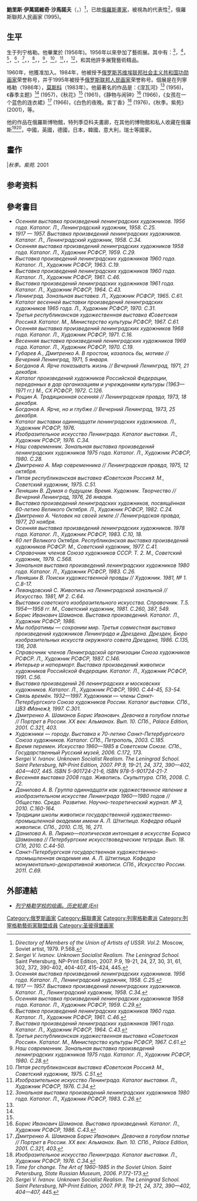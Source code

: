 {{Infobox Artist
| name          = 鮑里斯·沙馬諾夫
| image         = Shamanov-Boris- Ivanovich-bw.jpg
| imagesize     = 200px
| caption       = 
| birthname     = 
| birthdate     = {{Birth date|1931|09|15|mf=y}}
| location      = {{USSR}}[[列寧格勒|列寧格勒]]
| deathdate     = {{death date and age|2008|03|01|1931|09|15|mf=y}}
| deathplace    = {{RUS}}[[聖彼得堡|聖彼得堡]]
| field         = [[绘画|绘画]]
| nationality   = [[俄羅斯|俄羅斯]]
| training      = 聖彼得堡藝術和工業學院
| movement      = [[現實主義|現實主義]]，[[社会主义现实主义|社会主义现实主义]]
| works         = 
| patrons       = 
| awards        = {{俄罗斯联邦人民画家}} {{苏俄功勋画家}}
}}

'''鮑里斯·伊萬諾維奇·沙馬諾夫'''（{{lang-ru|Борис Иванович Шаманов}}，{{bd|1931年|9月15日|2008年|3月1日|catIdx=S沙}}）<ref>''Directory of Members of the Union of Artists of USSR. Vol.2.'' Moscow, Soviet artist, 1979. P.568.</ref>，已故[[俄羅斯|俄羅斯]][[畫家|畫家]]，被視為的代表性{{link-en|列寧格勒畫派|Leningrad School of Painting}}<ref>''Sergei V. Ivanov. Unknown Socialist Realism. The Leningrad School.'' Saint Petersburg, NP-Print Edition, 2007. P.9, 19-21, 24, 27, 30, 31, 61, 302, 372, 390-402, 404-407, 415-424, 445.</ref>，俄羅斯聯邦人民画家 (1995)。

==生平==


生于列宁格勒。他畢業於{{link-en|更高的工藝美術學校命名|Vera Mukhina Institute}} (1956年)。1956年以來參加了藝術展。其中有：{{link-en|傳統的秋季展會列寧格勒藝術家 (1956)|Autumn exhibition (Leningrad, 1956)}}<ref name="#1">''Осенняя выставка произведений ленинградских художников. 1956 года. Каталог. Л., Ленинградский художник, 1958. С.25.''</ref>，{{link-en|列寧格勒藝術家週年成就展（1957）|Anniversary Art Exhibition (Leningrad, 1957)}}<ref name="#2">''1917 — 1957. Выставка произведений ленинградских художников. Каталог. Л., Ленинградский художник, 1958. С.34.''</ref>，{{link-en|傳統的秋季展會列寧格勒藝術家 (1958)|Autumn exhibition (Leningrad, 1958)}}<ref>''Осенняя выставка произведений ленинградских художников 1958 года. Каталог. Л., Художник РСФСР, 1959. С.29.''</ref>，{{link-en|作品列寧格勒藝術家展（1960）|Exhibition of Leningrad artists (Russian Museum, 1960)}}<ref>''Выставка произведений ленинградских художников 1960 года. Каталог. Л., Художник РСФСР, 1961. С.46.''</ref>，{{link-en|作品列寧格勒藝術家展（1961）|Exhibition of Leningrad artists (1961)}}<ref name="#3">''Выставка произведений ленинградских художников 1961 года. Каталог. Л., Художник РСФСР, 1964. С.43.''</ref>，{{link-en|藝術展《列寧格勒》1964年|"Leningrad" zonal art exhibition (1964)}}，{{link-en|共和黨展《蘇俄》（1967）|Soviet Russia (exhibition, 1967)}}<ref>''Третья республиканская художественная выставка «Советская Россия». Каталог. М., Министерство культуры РСФСР, 1967. С.61.''</ref>，{{link-en|傳統的秋季展會列寧格勒藝術家 (1968)|Autumn exhibition (Leningrad, 1968)}}，{{link-en|區域展《當代》（1975）|"Our Contemporary" regional art exhibition (Leningrad, 1975)}}<ref>''Наш современник. Зональная выставка произведений ленинградских художников 1975 года. Каталог. Л., Художник РСФСР, 1980. C.28.''</ref>，{{link-en|共和黨展《蘇俄》（1975）|Soviet Russia (exhibition, 1975)}}<ref>''Пятая республиканская выставка 《Советская Россия》. М., Советский художник, 1975. С.51.''</ref>，{{link-en|本次展覽《藝術列寧格勒》（1976）|Fine Arts of Leningrad (Moscow, 1976)}}<ref>''Изобразительное искусство Ленинграда. Каталог выставки. Л., Художник РСФСР, 1976. C.34.''</ref>，{{link-en|傳統的秋季展會列寧格勒藝術家 (1978)|Autumn exhibition (Leningrad, 1978)}}，{{link-en|區域展（1980）|Regional Art exhibition (Leningrad, 1980)}}<ref>''Зональная выставка произведений ленинградских художников 1980 года. Каталог. Л., Художник РСФСР, 1983. С.26.''</ref>，和其他許多展覽藝術精品。

1960年，他獲准加入{{link-en|聖彼得堡藝術家聯盟|Saint Petersburg Union of Artists|俄羅斯聯邦藝術家聯盟列寧格勒分會}}。1984年，他被授予[[俄罗斯苏维埃联邦社会主义共和国功勋画家|俄罗斯苏维埃联邦社会主义共和国功勋画家]]荣誉称号，并于1995年被授予[[俄罗斯联邦人民画家|俄罗斯联邦人民画家]]荣誉称号。個展是在列寧格勒（1986年），[[莫斯科|莫斯科]]（1983年）。他最著名的作品是：《涅瓦河》<ref name="#1"/> (1956)，《春季主题》<ref name="#2"/> (1957)，《秋花》<ref name="#3"/> (1961)，《静物与闹钟》<ref>''Борис Иванович Шаманов. Выставка произведений. Каталог. Л., Художник РСФСР, 1986. С.43.''</ref> (1966)，《女孩在一个蓝色的连衣裙》<ref>''Дмитренко А. Шаманов Борис Иванович. Девочка в голубом платье // Портрет в России. ХХ век: Альманах. Вып. 10. СПб., Palace Edition, 2001. С.321, 403.''</ref> (1966)，《白色的夜晚。紫丁香》<ref>''Изобразительное искусство Ленинграда. Каталог выставки. Л., Художник РСФСР, 1976. С.34.''</ref> (1976)，《秋季。紫苑》 (2001)，等。

他的作品在俄羅斯博物館，特列季亞科夫畫廊，在其他的博物館和私人收藏在俄羅斯<ref>''Time for change. The Art of 1960-1985 in the Soviet Union. Saint Petersburg, State Russian Museum, 2006. P.172-173.''</ref><ref>''Sergei V. Ivanov. Unknown Socialist Realism. The Leningrad School. Saint Petersburg, NP-Print Edition, 2007. PP.9, 19-21, 24, 372, 390—402, 404—407, 445.''</ref>，中國，英國，德國，日本，韓國，意大利，瑞士等國家。

==畫作==
<gallery widths=180 heights=200>
|''秋季。紫苑''. 2001
</gallery>


==参考资料==
{{Reflist|2}}

==參考書目==
* ''Осенняя выставка произведений ленинградских художников. 1956 года. Каталог. Л., Ленинградский художник, 1958. С.25.''
* ''1917 — 1957. Выставка произведений ленинградских художников. Каталог. Л., Ленинградский художник, 1958. С.34.''
* ''Осенняя выставка произведений ленинградских художников 1958 года. Каталог. Л., Художник РСФСР, 1959. С.29.''
* ''Выставка произведений ленинградских художников 1960 года. Каталог. Л., Художник РСФСР, 1963. С.19.''
* ''Выставка произведений ленинградских художников 1960 года. Каталог. Л., Художник РСФСР, 1961. С.46.''
* ''Выставка произведений ленинградских художников 1961 года. Каталог. Л., Художник РСФСР, 1964. С.43.''
* ''Ленинград. Зональная выставка. Л., Художник РСФСР, 1965. С.61.''
* ''Каталог весенней выставки произведений ленинградских художников 1965 года. Л., Художник РСФСР, 1970. С.31.''
* ''Третья республиканская художественная выставка 《Советская Россия》. Каталог. М., Министерство культуры РСФСР, 1967. С.61.''
* ''Осенняя выставка произведений ленинградских художников 1968 года. Каталог. Л., Художник РСФСР, 1971. С.16.''
* ''Весенняя выставка произведений ленинградских художников 1969 года. Каталог. Л., Художник РСФСР, 1970. С.19.''
* ''Губарев А., Дмитренко А. В простом, казалось бы, мотиве // Вечерний Ленинград, 1971, 5 января.''
* ''Богданов А. Ярче показывать жизнь // Вечерний Ленинград, 1971, 21 декабря.''
* ''Каталог произведений художников Российской Федерации, переданных в дар организациям и учреждениям культуры (1963—1971 гг.) М., СХ РСФСР, 1972. С.126.''
* ''Рощин А. Традиционная осенняя // Ленинградская правда, 1973, 18 декабря.''
* ''Богданов А. Ярче, но и глубже // Вечерний Ленинград, 1973, 25 декабря.''
* ''Каталог выставки одиннадцати ленинградских художников. Л., Художник РСФСР, 1976.''
* ''Изобразительное искусство Ленинграда. Каталог выставки. Л., Художник РСФСР, 1976. С.34.''
* ''Наш современник. Зональная выставка произведений ленинградских художников 1975 года. Каталог. Л., Художник РСФСР, 1980. С.28.''
* ''Дмитренко А. Мир современника // Ленинградская правда, 1975, 12 октября.''
* ''Пятая республиканская выставка 《Советская Россия》. М., Советский художник, 1975. С.51.''
* ''Леняшин В. Думая о будущем. Время. Художник. Творчество // Вечерний Ленинград, 1976, 26 января.''
* ''Выставка произведений ленинградских художников, посвящённая 60-летию Великого Октября. Л., Художник РСФСР, 1982. С.24.''
* ''Дмитренко А. Человек на своей земле // Ленинградская правда, 1977, 20 ноября.''
* ''Осенняя выставка произведений ленинградских художников. 1978 года. Каталог. Л., Художник РСФСР, 1983. С.10, 18.''
* ''60 лет Великого Октября. Республиканская выставка произведений художников РСФСР. М., Советский художник, 1977. С.41.''
* ''Справочник членов Союза художников СССР. Т. 2. М., Советский художник, 1979. С.568.''
* ''Зональная выставка произведений ленинградских художников 1980 года. Каталог. Л., Художник РСФСР, 1983. С.26.''
* ''Леняшин В. Поиски художественной правды // Художник. 1981, № 1. С.8-17.''
* ''Левандовский С. Живопись на Ленинградской зональной // Искусство. 1981, № 2. С.64.''
* ''Выставки советского изобразительного искусства. Справочник. Т.5. 1954—1958 гг. М., Советский художник, 1981. С.260, 387, 549.''
* ''Борис Иванович Шаманов. Выставка произведений. Каталог. Л., Художник РСФСР, 1986.''
* ''Мы побратимы — сохраним мир. Третья совместная выставка произведений художников Ленинграда и Дрездена. Дрезден, Бюро изобразительных искусств окружного совета Дрездена, 1986. С.135, 136, 208.''
* ''Справочник членов Ленинградской организации Союза художников РСФСР. Л., Художник РСФСР, 1987. С.146.''
* ''Интерьер и натюрморт. Выставка произведений живописи художников Российской Федерации. Каталог. Л., Художник РСФСР, 1991. С.56.''
* ''Выставка произведений 26 ленинградских и московских художников. Каталог. Л., Художник РСФСР, 1990. С.44-45, 53-54.''
* ''Связь времён. 1932—1997. Художники — члены Санкт-Петербургского Союза художников России. Каталог выставки. СПб., ЦВЗ 《Манеж》, 1997. С.301.''
* ''Дмитренко А. Шаманов Борис Иванович. Девочка в голубом платье // Портрет в России. ХХ век: Альманах. Вып. 10. СПб., Palace Edition, 2001. С.321, 403.''
* ''Художники — городу. Выставка к 70-летию Санкт-Петербургского Союза художников. Каталог. СПб., Петрополь, 2003. С.185.''
* ''Время перемен. Искусство 1960—1985 в Советском Союзе. СПб., Государственный Русский музей, 2006. С.172, 173.''
* ''Sergei V. Ivanov. Unknown Socialist Realism. The Leningrad School. Saint Petersburg, NP-Print Edition, 2007. PP.9, 19-21, 24, 372, 390—402, 404—407, 445. ISBN 5-901724-21-6, ISBN 978-5-901724-21-7.''
* ''Весенняя выставка 2008 года. Живопись. Скульптура. СПб, 2008. С. 72.''
* ''Данилова А. В. Группа одиннадцати как художественное явление в изобразительном искусстве Ленинграда 1960—1980 годов // Общество. Среда. Развитие. Научно-теоретический журнал. № 3, 2010. С.160-164.''
* ''Традиции школы живописи государственной художественно-промышленной академии имени А. Л. Штиглица. Кафедра общей живописи. СПб., 2010. С.15, 16, 271.''
* ''Данилова А. В. Лирико—поэтическая интонация в искусстве Бориса Шаманова // Петербургские искусствоведческие тетради. Вып. 18. СПб, 2010. С.44-50.''
* ''Санкт-Петербургская государственная художественно-промышленная академия им. А. Л. Штиглица. Кафедра монументально-декоративной живописи. СПб., Искусство России. 2011. С.69.''



==外部連結==
{{Commons|Boris Shamanov}}
* [http://www.leningradartist.com/outline.htm ''列宁格勒学校的绘画。历史轮廓 (En)''] {{Wayback|url=http://www.leningradartist.com/outline.htm |date=20150212083902 }}

{{Expand English|Boris Shamanov}}

{{列寧格勒藝術家聯盟成員}}

{{DEFAULTSORT:Shamanov, Boris}}
[[Category:俄罗斯画家|Category:俄罗斯画家]]
[[Category:蘇聯畫家|Category:蘇聯畫家]]
[[Category:列寧格勒畫派|Category:列寧格勒畫派]]
[[Category:列寧格勒藝術家聯盟成員|Category:列寧格勒藝術家聯盟成員]]
[[Category:圣彼得堡画家|Category:圣彼得堡画家]]